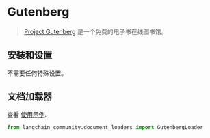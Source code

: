 # Gutenberg

>[Project Gutenberg](https://www.gutenberg.org/about/) 是一个免费的电子书在线图书馆。

## 安装和设置

不需要任何特殊设置。

## 文档加载器

查看 [使用示例](/docs/integrations/document_loaders/gutenberg).

```python
from langchain_community.document_loaders import GutenbergLoader
```